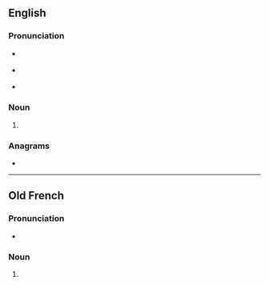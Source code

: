 ==English==

===Pronunciation===
* {{a|RP}} {{IPA|en|/bəʊz/}}
* {{a|GenAm}} {{IPA|en|/boʊz/}}
* {{homophones|en|bows}}

===Noun===
{{head|en|noun form}}

# {{plural of|en|beau}}

===Anagrams===
* {{anagrams|en|a=abesu|abuse|aubes}}

----

==Old French==

===Pronunciation===
* {{IPA|fro|/be̯aws/}}

===Noun===
{{head|fro|adjective form|g=m}}

# {{inflection of|fro|beau||m|nom|s|;|m|obl|p}}